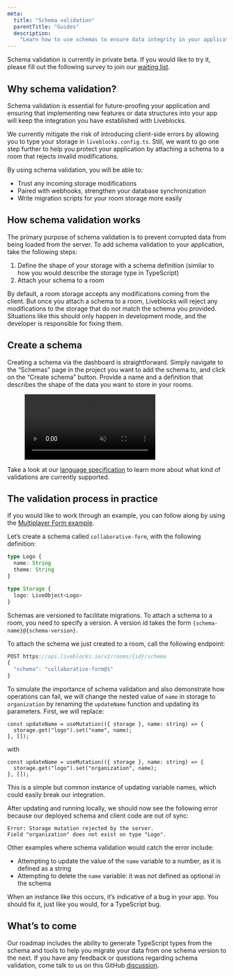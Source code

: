 ```yaml
---
meta:
  title: "Schema validation"
  parentTitle: "Guides"
  description:
    "Learn how to use schemas to ensure data integrity in your application"
---
```


<Banner title="Private beta">

Schema validation is currently in private beta. If you would like to try it,
please fill out the following survey to join our
[waiting list](https://docs.google.com/forms/d/197IrpiyeqlJo9xOCOfzwdcwBIk6nisk9pToJe3st3Ng/viewform).

</Banner>

## Why schema validation?

Schema validation is essential for future-proofing your application and ensuring
that implementing new features or data structures into your app will keep the
integration you have established with Liveblocks.

We currently mitigate the risk of introducing client-side errors by allowing you
to type your storage in `liveblocks.config.ts`. Still, we want to go one step
further to help you protect your application by attaching a schema to a room
that rejects invalid modifications.

By using schema validation, you will be able to:

- Trust any incoming storage modifications
- Paired with webhooks, strengthen your database synchronization
- Write migration scripts for your room storage more easily

## How schema validation works

The primary purpose of schema validation is to prevent corrupted data from being
loaded from the server. To add schema validation to your application, take the
following steps:

1. Define the shape of your storage with a schema definition (similar to how you
   would describe the storage type in TypeScript)
2. Attach your schema to a room

By default, a room storage accepts any modifications coming from the client. But
once you attach a schema to a room, Liveblocks will reject any modifications to
the storage that do not match the schema you provided. Situations like this
should only happen in development mode, and the developer is responsible for
fixing them.

## Create a schema

Creating a schema via the dashboard is straightforward. Simply navigate to the
“Schemas” page in the project you want to add the schema to, and click on the
“Create schema” button. Provide a name and a definition that describes the shape
of the data you want to store in your rooms.

<Figure>
  <video autoPlay loop muted playsInline>
    <source
      src="/images/docs/schema-validation/create-schema-dashboard.mp4"
      type="video/mp4"
    />
  </video>
</Figure>

<Banner title="Schema language specification">

Take a look at our
[language specification](/docs/pages/guides/schema-validation/language) to learn
more about what kind of validations are currently supported.

</Banner>

## The validation process in practice

If you would like to work through an example, you can follow along by using the
[Multiplayer Form example](/examples/multiplayer-form/nextjs).

Let’s create a schema called `collaborative-form`, with the following
definition:

```ts
type Logo {
  name: String
  theme: String
}

type Storage {
  logo: LiveObject<Logo>
}
```

Schemas are versioned to facilitate migrations. To attach a schema to a room,
you need to specify a version. A version id takes the form
`{schema-name}@{schema-version}`.

To attach the schema we just created to a room, call the following endpoint:

```ts
POST https://api.liveblocks.io/v2/rooms/{id}/schema
{
  "schema": "collaborative-form@1"
}
```

To simulate the importance of schema validation and also demonstrate how
operations can fail, we will change the nested value of `name` in storage to
`organization` by renaming the `updateName` function and updating its
parameters. First, we will replace:

```tsx file="index.tsx"
const updateName = useMutation(({ storage }, name: string) => {
  storage.get("logo").set("name", name);
}, []);
```

with

```tsx file="index.tsx"
const updateName = useMutation(({ storage }, name: string) => {
  storage.get("logo").set("organization", name);
}, []);
```

This is a simple but common instance of updating variable names, which could
easily break our integration.

After updating and running locally, we should now see the following error
because our deployed schema and client code are out of sync:

```
Error: Storage mutation rejected by the server.
Field "organization" does not exist on type "Logo".
```

Other examples where schema validation would catch the error include:

- Attempting to update the value of the `name` variable to a number, as it is
  defined as a string
- Attempting to delete the `name` variable: it was not defined as optional in
  the schema

When an instance like this occurs, it’s indicative of a bug in your app. You should fix it, just like you would, for a TypeScript bug.

## What’s to come

Our roadmap includes the ability to generate TypeScript types from the schema
and tools to help you migrate your data from one schema version to the next. If
you have any feedback or questions regarding schema validation, come talk to us
on this GitHub [discussion](TODO).
